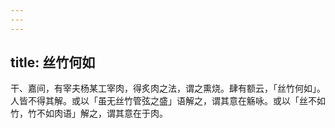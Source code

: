 ```yaml
---
---
---
```

title: 丝竹何如
---



干、嘉间，有宰夫杨某工宰肉，得炙肉之法，谓之熏烧。肆有额云，「丝竹何如」。人皆不得其解。或以「虽无丝竹管弦之盛」语解之，谓其意在觞咏。或以「丝不如竹，竹不如肉语」解之，谓其意在于肉。